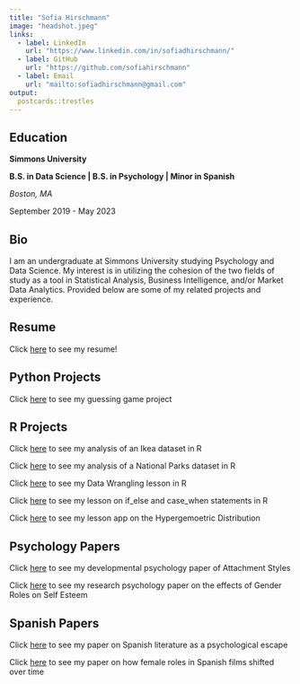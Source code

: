 ```yaml
---
title: "Sofia Hirschmann"
image: "headshot.jpeg"
links:
  - label: LinkedIn
    url: "https://www.linkedin.com/in/sofiadhirschmann/"
  - label: GitHub
    url: "https://github.com/sofiahirschmann"
  - label: Email
    url: "mailto:sofiadhirschmann@gmail.com"
output:
  postcards::trestles
---
```



## Education

**Simmons University** 

**B.S. in Data Science | B.S. in Psychology | Minor in Spanish**

*Boston, MA*

September 2019 - May 2023


## Bio

I am an undergraduate at Simmons University studying Psychology and Data Science. My interest is in utilizing the cohesion of the two fields of study as a tool in Statistical Analysis, Business Intelligence, and/or Market Data Analytics. Provided below are some of my related projects and experience.


## Resume

Click [here](Sofia Resume.pdf) to see my resume!


## Python Projects

Click [here](Hirschmann_A.py) to see my guessing game project


## R Projects

Click [here](Project1.html) to see my analysis of an Ikea dataset in R

Click [here](Project4.html) to see my analysis of a National Parks dataset in R

Click [here](Project2.html) to see my Data Wrangling lesson in R

Click [here](Project3.html) to see my lesson on if_else and case_when statements in R

Click [here](https://sofiahirschmann.shinyapps.io/Project1/?_ga=2.184032430.961619098.1636651680-945235806.1636651680#section-what-is-it-and-when-is-it-used()) to see my lesson app on the Hypergemoetric Distribution


## Psychology Papers

Click [here](Attachment Styles (1).pdf) to see my developmental psychology paper of Attachment Styles

Click [here](Gender Roles and Self Esteem (3).pdf) to see my research psychology paper on the effects of Gender Roles on Self Esteem


## Spanish Papers

Click [here](336 Final.pdf) to see my paper on Spanish literature as a psychological escape

Click [here](314 Spanish Paper.pdf) to see my paper on how female roles in Spanish films shifted over time








